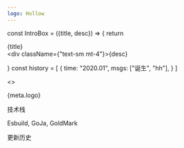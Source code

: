 ```yaml
---
logo: Hollow
---
```


const IntroBox = ({title, desc}) => {
  return <div className="bg-slate-100 rounded-md	 border border-slate-200 p-4">
    <div className="te">{title}</div>
    <div className={"text-sm mt-4"}>{desc}</div>
  </div>
}
const history = [
  {
    time: "2020.01",
    msgs: ["诞生", "hh"],
  }
]

<>
  <div className="not-prose">
    <div className="" id="element">
      <p className="text-center text-7xl	font-bold	" id="">
        {meta.logo}
      </p>
    </div>
    <div className="grid grid-cols-4 gap-4">
      <IntroBox title={"使用 Golang 语言构建"} desc={"使用你最喜欢的后端语言，部署、生成、开发网站都快速。几乎实时的编译速度。"}></IntroBox>
      <IntroBox title={"使用 JSX/TSX 驱动"} desc={"享受现代的前端语言，却感受不到编译时间"}></IntroBox>
      <IntroBox title={"使用 Markdown 语言创作你的内容，同时支持 Mdx"}
                desc={"Mdx 同样也是一个伟大的发明，Hollow 支持它！"}></IntroBox>
      <IntroBox title={"极少的概念，不设框架"} desc={"开发主题就像开发任何的程序一样自由"}></IntroBox>
      <IntroBox title={"一键更换主题，无需下载"} desc={"你只需要指定 Url，如 https://github.com/zbysir/hollow-theme/hollow"}></IntroBox>
    </div>
    <section>
      <p className="text-center text-5xl	font-bold	" id="">
        技术栈
      </p>
      Esbuild, GoJa, GoldMark
    </section>
    <section>
      <p className="text-center text-5xl	font-bold	" id="">
        更新历史
      </p>
    </section>
  </div>
</>

<Footer></Footer>